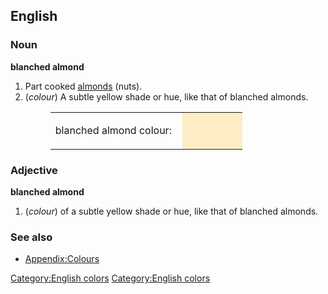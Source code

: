 ==English==
[[Category:English colors]]

===Noun===
'''blanched almond'''
# Part cooked [[almond]]s (nuts).
#(''colour'') A subtle yellow shade or hue, like that of blanched almonds.
#:<table><tr><td>blanched almond colour: &nbsp;</td><td bgcolor="#FDECC4" width="80">&nbsp; </td></tr></table>

===Adjective===
'''blanched almond'''
#(''colour'') of a subtle yellow shade or hue, like that of blanched almonds.

===See also===
*[[Wiktionary_Appendix:Colours|Appendix:Colours]]

[[Category:English colors]]